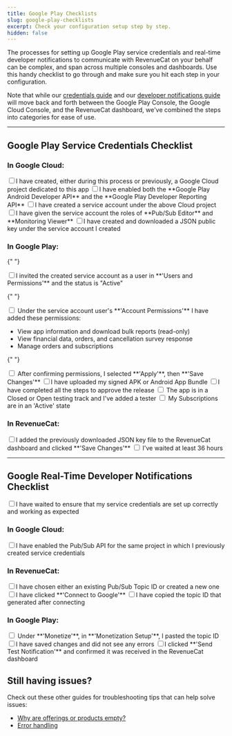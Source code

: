 ```yaml
---
title: Google Play Checklists
slug: google-play-checklists
excerpt: Check your configuration setup step by step.
hidden: false
---
```


The processes for setting up Google Play service credentials and real-time developer notifications to communicate with RevenueCat on your behalf can be complex, and span across multiple consoles and dashboards. Use this handy checklist to go through and make sure you hit each step in your configuration.

Note that while our [credentials guide](/service-credentials/creating-play-service-credentials) and our [developer notifications guide](/platform-resources/server-notifications/google-server-notifications) will move back and forth between the Google Play Console, the Google Cloud Console, and the RevenueCat dashboard, we've combined the steps into categories for ease of use.

---

## Google Play Service Credentials Checklist

### In Google Cloud:

<label class="google-checkbox">
  <input type="checkbox" />I have created, either during this process or
  previously, a Google Cloud project dedicated to this app
</label>

<label class="google-checkbox">
  <input type="checkbox" />I have enabled both the **Google Play Android
  Developer API** and the **Google Play Developer Reporting API**
</label>

<label class="google-checkbox">
  <input type="checkbox" />I have created a service account under the above
  Cloud project
</label>

<label class="google-checkbox">
  <input type="checkbox" />I have given the service account the roles of
  **Pub/Sub Editor** and **Monitoring Viewer**
</label>

<label class="google-checkbox">
  <input type="checkbox" />I have created and downloaded a JSON public key under
  the service account I created
</label>

### In Google Play:

{" "}

<label class="google-checkbox">
  <input type="checkbox" />I invited the created service account as a user in
  **'Users and Permissions'** and the status is "Active"
</label>

{" "}

<label class="google-checkbox">
  <input type="checkbox" />
  Under the service account user's **'Account Permissions'** I have added these
  permissions:
</label>

<ul>
  <li> View app information and download bulk reports (read-only)</li>
  <li> View financial data, orders, and cancellation survey response</li>
  <li> Manage orders and subscriptions</li>
</ul>

{" "}

<label class="google-checkbox">
  <input type="checkbox" />
  After confirming permissions, I selected **'Apply'**, then **'Save Changes'**
</label>
<label class="google-checkbox">
  <input type="checkbox" />I have uploaded my signed APK or Android App Bundle
</label>
<label class="google-checkbox">
  <input type="checkbox" />I have completed all the steps to approve the release
</label>
<label class="google-checkbox">
  <input type="checkbox" />
  The app is in a Closed or Open testing track and I've added a tester
</label>
<label class="google-checkbox">
  <input type="checkbox" />
  My Subscriptions are in an 'Active' state
</label>

### In RevenueCat:

<label class="google-checkbox">
  <input type="checkbox" />I added the previously downloaded JSON key file to
  the RevenueCat dashboard and clicked **'Save Changes'**
</label>
<label class="google-checkbox">
  <input type="checkbox" />
  I've waited at least 36 hours
</label>

---

## Google Real-Time Developer Notifications Checklist

<label class="google-checkbox">
  <input type="checkbox" />I have waited to ensure that my service credentials
  are set up correctly and working as expected
</label>

### In Google Cloud:

<label class="google-checkbox">
  <input type="checkbox" />I have enabled the Pub/Sub API for the same project
  in which I previously created service credentials
</label>

### In RevenueCat:

<label class="google-checkbox">
  <input type="checkbox" />I have chosen either an existing Pub/Sub Topic ID or
  created a new one
</label>
<label class="google-checkbox">
  <input type="checkbox" />I have clicked **'Connect to Google'**
</label>
<label class="google-checkbox">
  <input type="checkbox" />I have copied the topic ID that generated after
  connecting
</label>

### In Google Play:

<label class="google-checkbox">
  <input type="checkbox" />
  Under **'Monetize'**, in **'Monetization Setup'**, I pasted the topic ID
</label>
<label class="google-checkbox">
  <input type="checkbox" />I have saved changes and did not see any errors
</label>
<label class="google-checkbox">
  <input type="checkbox" />I clicked **'Send Test Notification'** and confirmed
  it was received in the RevenueCat dashboard
</label>

## Still having issues?

Check out these other guides for troubleshooting tips that can help solve issues:

- [Why are offerings or products empty?](https://community.revenuecat.com/sdks-51/why-are-offerings-or-products-empty-124)
- [Error handling](/test-and-launch/errors)
